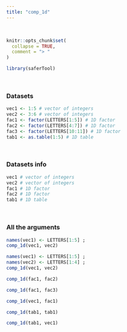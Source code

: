 ---
title: "comp_1d"
---
<br>
```{r, include = FALSE}
knitr::opts_chunk$set(
  collapse = TRUE,
  comment = "> "
)
```

```{r setup}
library(saferTool)
```
<br>

### Datasets

```{r}
vec1 <- 1:5 # vector of integers
vec2 <- 3:6 # vector of integers
fac1 <- factor(LETTERS[1:5]) # 1D factor
fac2 <- factor(LETTERS[4:7]) # 1D factor
fac3 <- factor(LETTERS[10:11]) # 1D factor
tab1 <- as.table(1:5) # 1D table
```

<br>

### Datasets info

```{r}
vec1 # vector of integers
vec2 # vector of integers
fac1 # 1D factor
fac2 # 1D factor
tab1 # 1D table
```
<br>

### All the arguments
```{r}
names(vec1) <- LETTERS[1:5] ; 
comp_1d(vec1, vec2)

names(vec1) <- LETTERS[1:5] ; 
names(vec2) <- LETTERS[1:4] ; 
comp_1d(vec1, vec2)

comp_1d(fac1, fac2)

comp_1d(fac1, fac3)

comp_1d(vec1, fac1)

comp_1d(tab1, tab1)

comp_1d(tab1, vec1)
```
